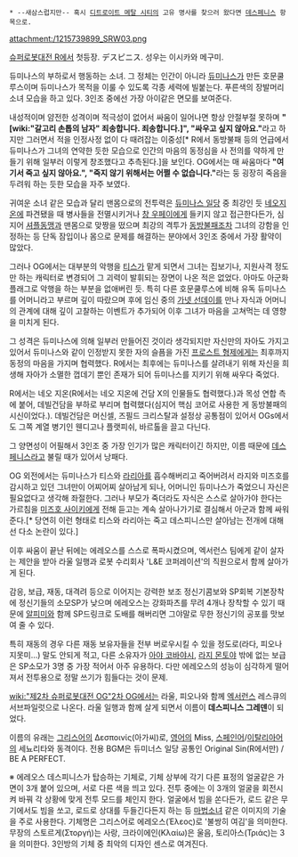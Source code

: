  * --새삼스럽지만-- 혹시 [[디트로이트 메탈 시티]]의 고유 명사를 찾으러 왔다면 [[데스페니스]] 항목으로.

attachment:/1215739899_SRW03.png

[[슈퍼로봇대전 R]]에서 첫등장. デスピニス. 성우는 이시카와 메구미.

듀미나스의 부하로서 행동하는 소녀. 그 정체는 인간이 아니라 [[듀미나스]]가 만든 호문쿨루스이며 듀미나스가 목적을 이룰 수 있도록 각종 세력에 빌붙는다. 푸른색의 장발머리 소녀 모습을 하고 있다. 3인조 중에선 가장 아이같은 면모를 보여준다.

내성적이며 얌전한 성격이며 적극성이 없어서 싸움이 일어나면 항상 안절부절 못하며 '''"[wiki:"갈고리 손톱의 남자" 죄송합니다. 죄송합니다.]", "싸우고 싶지 않아요."'''라고 하지만 그러면서 적을 인정사정 없이 다 때려잡는 이중성[* R에서 동방불패 등의 언급에서 듀미나스가 그녀의 연약한 듯한 모습으로 인간의 마음의 동정심을 사 전의를 약하게 만들기 위해 일부러 이렇게 창조했다고 추측된다.]을 보인다. OG에서는 매 싸움마다 '''"여기서 죽고 싶지 않아요.", "죽지 않기 위해서는 어쩔 수 없습니다."'''라는 둥 굉장히 죽음을 두려워 하는 듯한 모습을 자주 보였다.

귀여운 소녀 같은 모습과 달리 맨몸으로의 전투력은 [[듀미나스 일당]] 중 최강인 듯 [[네오지온]]에 파견됐을 때 병사들을 전멸시키거나 [[창 우페이]]에게 들키지 않고 접근한다든가, 심지어 [[셔플동맹]]과 맨몸으로 맞짱을 떴으며 최강의 격투가 [[동방불패]]조차 그녀의 강함을 인정하는 등 단독 잠입이나 몸으로 문제를 해결하는 분야에서 3인조 중에서 가장 활약이 많았다.

그러나 OG에서는 대부분의 악행을 [[티스]]가 맡게 되면서 그녀는 집보기나, 지원사격 정도만 하는 캐릭터로 변경되어 그 괴력이 발휘되는 장면이 나온 적은 없었다. 아마도 아군화 플래그로 악행을 하는 부분을 없애버린 듯. 특히 다른 호문쿨루스에 비해 유독 듀미나스를 어머니라고 부르며 깊이 따랐으며 후에 임신 중의 [[가넷 선데이]]를 만나 자식과 어머니의 관계에 대해 깊이 고찰하는 이벤트가 추가되어 이후 그녀가 마음을 고쳐먹는 데 영향을 미치게 된다.

그 성격은 듀미나스에 의해 일부러 만들어진 것이라 생각되지만 자신만의 자아도 가지고 있어서 듀미나스와 같이 인정받지 못한 자의 슬픔을 가진 [[프로스트 형제]]에게는 최후까지 동정의 마음을 가지며 협력했다. R에서는 최후에는 듀미나스를 살려내기 위해 자신을 희생해 자아가 소멸한 껍데기 뿐인 존재가 되어 듀미나스를 지키기 위해 싸우다 죽었다.

R에서는 네오 지온(R에서는 네오 지온에 건담 X의 인물들도 협력했다.)과 목성 연합 측에 붙어, 데빌건담을 부하로 부리며 협력했다(심지어 핵심 코어로 사용한 게 동방불패의 시신이었다.). 데빌건담은 머신셀, 즈필드 크리스탈과 설정상 공통점이 있어서 OGs에서도 그쪽 계열 병기인 웬디고나 플랫피쉬, 바르톨을 끌고 다닌다.

그 양면성이 어필해서 3인조 중 가장 인기가 많은 캐릭터이긴 하지만, 이름 때문에 [[데스페니스]]라고 불릴 때가 있어서 낭패다.

OG 외전에서는 듀미나스가 티스와 [[라리아]]를 흡수해버리고 죽어버려서 라지와 미즈호를 감시하고 있던 그녀만이 어찌어찌 살아남게 되나, 어머니인 듀미나스가 죽었으니 자신은 필요없다고 생각해 좌절한다. 그러나 부모가 죽더라도 자식은 스스로 살아가야 한다는 가르침을 [[미즈호 사이키]]에게 전해 듣고는 계속 살아나가기로 결심해서 아군과 함께 싸워준다.[* 당연히 이런 형태로 티스와 라리아는 죽고 데스피니스만 살아남는 전개에 대해선 다소 논란이 있다.]

이후 싸움이 끝난 뒤에는 에레오스를 스스로 폭파시켰으며, 엑서런스 팀에게 같이 살자는 제안을 받아 라울 일행과 로봇 수리회사 'L&E 코퍼레이션'의 직원으로서 함께 살아가게 된다.

감응, 보급, 재동, 대격려 등으로 이어지는 강력한 보조 정신기콤보와 SP회복 기본장착에 정신기들의 소모SP가 낮으며 에레오스는 강화파츠를 무려 4개나 장착할 수 있기 때문에 [[알피미]]와 함께 SP드링크로 도배를 해버리면 그야말로 무한 정신기의 공포를 맛보여 줄 수 있다.

특히 재동의 경우 다른 재동 보유자들을 전부 버로우시킬 수 있을 정도로(라다, 피오나 지못미...) 말도 안되게 적고, 다른 소유자가 [[아야 코바야시]], [[라지 몬토야]] 밖에 없는 보급은 SP소모가 3명 중 가장 적어서 아주 유용하다. 다만 에레오스의 성능이 심각하게 떨어져서 전투용으로 정말 쓰기가 힘들다는 것이 문제.

[[wiki:"제2차 슈퍼로봇대전 OG"2차 OG]]에서는 라울, 피오나와 함께 [[엑서런스]] 레스큐의 서브파일럿으로 나온다. 라울 일행과 함께 살게 되면서 이름이 '''데스피니스 그레덴'''이 되었다.

이름의 유래는 [[그리스]]어의 Δεσποινίς(아가씨)로, [[영어]]의 Miss, [[스페인]]어/[[이탈리아]]어의 세뇨리타와 동격이다. 전용 BGM은 듀미너스 일당 공통인 Original Sin(R에서만) / BE A PERFECT.

※ 에레오스
데스피니스가 탑승하는 기체로, 기체 상부에 각기 다른 표정의 얼굴같은 가면이 3개 붙어 있으며, 서로 다른 색을 띄고 있다. 전투 중에는 이 3개의 얼굴을 회전시켜 바꿔 각 상황에 맞게 전투 모드를 체인지 한다. 얼굴에서 빔을 쏜다든가, 로드 같은 무기에서도 빔을 쏘고, 로드로 상대를 두들긴다든지 하는 등 [[마법소녀]] 같은 이미지의 기술을 주로 사용한다. 기체명은 그리스어로 에레오스(Έλεος)로 '불쌍히 여김'을 의미한다. 무장의 스토르게(Στοργή)는 사랑, 크라이에인(Κλαίω)은 울음, 토리아스(Τριάς)는 3을 의미한다. 3인방의 기체 중 최악의 디자인 센스로 여겨진다.
